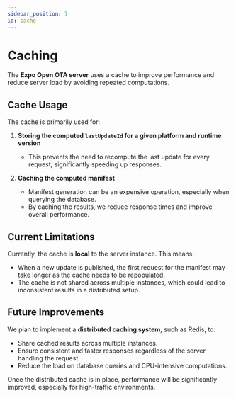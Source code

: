 ```yaml
---
sidebar_position: 7
id: cache
---
```


# Caching

The **Expo Open OTA server** uses a cache to improve performance and reduce server load by avoiding repeated computations.

## Cache Usage

The cache is primarily used for:

1. **Storing the computed `lastUpdateId` for a given platform and runtime version**
   - This prevents the need to recompute the last update for every request, significantly speeding up responses.

2. **Caching the computed manifest**
   - Manifest generation can be an expensive operation, especially when querying the database.
   - By caching the results, we reduce response times and improve overall performance.

## Current Limitations

Currently, the cache is **local** to the server instance. This means:

- When a new update is published, the first request for the manifest may take longer as the cache needs to be repopulated.
- The cache is not shared across multiple instances, which could lead to inconsistent results in a distributed setup.

## Future Improvements

We plan to implement a **distributed caching system**, such as Redis, to:

- Share cached results across multiple instances.
- Ensure consistent and faster responses regardless of the server handling the request.
- Reduce the load on database queries and CPU-intensive computations.

Once the distributed cache is in place, performance will be significantly improved, especially for high-traffic environments.

